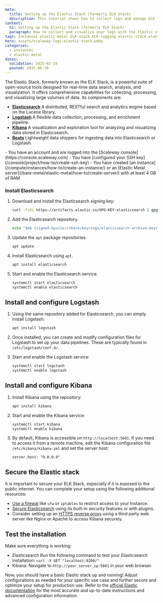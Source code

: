 ```yaml
---
meta:
  title: Setting up the Elastic Stack (formerly ELK Stack)
  description: This tutorial shows how to collect logs and manage ELK logging, as well as how to integrate your machine with Elastic using the Filebeat Beats client. 
content:
  h1: Setting up the Elastic Stack (formerly ELK Stack)
  paragraph: How to collect and visualize your logs with the Elastic stack (Elasticsearch Logstash Kibana)
tags: Instances elastic-metal ELK-stack ELK-logging elastic-stack elasticsearch logstash kibana 
hero: assets/scaleway-logs-elastic-stack.webp
categories:
  - instances
  - elastic-metal
dates:
  validation: 2025-02-19
  posted: 2015-06-10
---
```


The Elastic Stack, formerly known as the ELK Stack, is a powerful suite of open-source tools designed for real-time data search, analysis, and visualization. It offers comprehensive capabilities for collecting, processing, and visualizing large volumes of data.
Its components are:

- **[Elasticsearch](https://www.elastic.co/elasticsearch)** A distributed, RESTful search and analytics engine based on the Lucene library.
- **[Logstash](https://www.elastic.co/logstash)** A flexible data collection, processing, and enrichment pipeline.
- **[Kibana](https://www.elastic.co/kibana)** A visualization and exploration tool for analyzing and visualizing data stored in Elasticsearch.
- **[Beats](https://www.elastic.co/beats/)** Lightweight data shippers for ingesting data into Elasticsearch or Logstash.

<Macro id="iam-requirements" />
 
<Message type="requirement">
  - You have an account and are logged into the [Scaleway console](https://console.scaleway.com)
  - You have [configured your SSH key](/console/project/how-to/create-ssh-key)
  - You have created [an Instance](/compute/instances/how-to/create-an-instance/) or an [Elastic Metal server](/bare-metal/elastic-metal/how-to/create-server/) with at least 4 GB of RAM
</Message>

### Install Elasticsearch

1. Download and install the Elasticsearch signing key:
   ```bash
   curl -fsSL https://artifacts.elastic.co/GPG-KEY-elasticsearch | gpg --dearmor -o /usr/share/keyrings/elasticsearch-archive-keyring.gpg
   ```
2. Add the Elasticsearch repository.
   ```bash
   echo "deb [signed-by=/usr/share/keyrings/elasticsearch-archive-keyring.gpg] https://artifacts.elastic.co/packages/8.x/apt stable main" | tee /etc/apt/sources.list.d/elastic-8.x.list
   ```
3. Update the `apt` package repositories.
   ```bash
   apt update
   ```
4. Install Elasticsearch using `apt`.
   ```bash
   apt install elasticsearch
   ```
5. Start and enable the Elasticsearch service.
   ```bash
   systemctl start elasticsearch
   systemctl enable elasticsearch
   ```

## Install and configure Logstash

1. Using the same repository added for Elasticsearch, you can simply install Logstash:
   ```bash
   apt install logstash
   ```

2. Once installed, you can create and modify configuration files for Logstash to set up your data pipelines. These are typically found in `/etc/logstash/conf.d/`.

3. Start and enable the Logstash service:
   ```bash
   systemctl start logstash
   systemctl enable logstash
   ```

## Install and configure Kibana

1. Install Kibana using the repository:
   ```bash
   apt install kibana
   ```

2. Start and enable the Kibana service:
   ```bash
   systemctl start kibana
   systemctl enable kibana
   ```

3. By default, Kibana is accessible on `http://localhost:5601`. If you need to access it from a remote machine, edit the Kibana configuration file `/etc/kibana/kibana.yml` and set the server host:
   ```
   server.host: "0.0.0.0"
   ```

## Secure the Elastic stack

It is important to secure your ELK Stack, especially if it is exposed to the public internet. You can complete your setup using the following additional resources:

- [Use a firewal](/tutorials/installation-uncomplicated-firewall/) like `ufw` or `iptables` to restrict access to your Instance.
- [Secure Elasticsearch](https://www.elastic.co/guide/en/elasticsearch/reference/current/security-minimal-setup.html) using its built-in security features or with plugins.
- Consider setting up an [HTTPS reverse proxy](/tutorials/nginx-reverse-proxy/) using a third party web server like Nginx or Apache to access Kibana securely.

## Test the installation

Make sure everything is working:

- Elasticsearch Run the following command to test your Elasticsearch installation: `curl -X GET "localhost:9200/"`
- Kibana: Navigate to `http://your_server_ip:5601` in your web browser.

Now, you should have a basic Elastic stack up and running! Adjust configurations as needed for your specific use case and further secure and optimize your setup for production use.
Refer to the [official Elastic documentation](https://www.elastic.co/guide/index.html) for the most accurate and up-to-date instructions and advanced configuration information.


